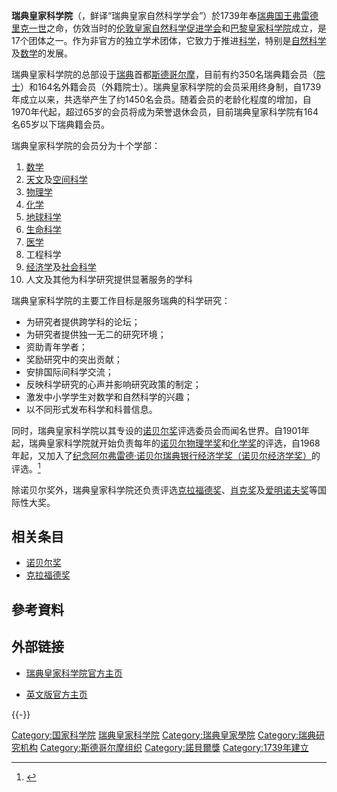 {{Infobox organization
| image = Main building of the Royal Swedish Academy of Sciences (Kungliga Vetenskapsakademien), Frescati, Norra Djurgården, Stockholm.jpg
| image_size = 300px
| caption = 瑞典皇家科學院位於斯德哥爾摩的會所
| logo = kva seal.png
| logo_caption = 
| motto = ''För efterkommande''<br>為了下一代
| abbreviation = KVA
| formation = 1739年6月2日
| headquarters = {{SWE}}[[斯德哥爾摩|斯德哥爾摩]]
| leader_title = 院長
| leader_name = {{tsl|en|Dan Larhammar|丹·拉罕馬爾}}
| leader_title2 = 秘書長
| leader_name2 = [[戈兰·汉松|戈兰·汉松]]
| name = 瑞典皇家科學院
| native_name = Kungliga Vetenskapsakademien
| native_name_lang = sv
| logo_size = 
| membership = 470會員<br/>175外國會員
| website = {{URL|http://kva.se/}}
}}
'''瑞典皇家科学院'''（{{lang-sv|Kungliga Vetenskapsakademien}}，鲜译“瑞典皇家自然科学学会”）於1739年奉[[瑞典国王|瑞典国王]][[弗雷德里克一世_(瑞典)|弗雷德里克一世]]之命，仿效当时的[[英国皇家学会|伦敦皇家自然科学促进学会]]和[[法兰西科学院|巴黎皇家科学院]]成立，是{{link-en|瑞典皇家学院|Swedish Royal Academies}}17个团体之一。作为非官方的独立学术团体，它致力于推进[[科学|科学]]，特别是[[自然科学|自然科学]]及[[数学|数学]]的发展。

瑞典皇家科学院的总部设于[[瑞典|瑞典]]首都[[斯德哥尔摩|斯德哥尔摩]]，目前有约350名瑞典籍会员（[[院士|院士]]）和164名外籍会员（外籍院士）。瑞典皇家科学院的会员采用终身制，自1739年成立以来，共选举产生了约1450名会员。随着会员的老龄化程度的增加，自1970年代起，超过65岁的会员将成为荣誉退休会员，目前瑞典皇家科学院有164名65岁以下瑞典籍会员。

瑞典皇家科学院的会员分为十个学部：
# [[数学|数学]]
# [[天文学|天文]]及[[空间科学|空间科学]]
# [[物理学|物理学]]
# [[化学|化学]]
# [[地球科学|地球科学]]
# [[生命科学|生命科学]]
# [[医学|医学]]
# 工程科学
# [[经济学|经济学]]及[[社会科学|社会科学]]
# 人文及其他为科学研究提供显著服务的学科

瑞典皇家科学院的主要工作目标是服务瑞典的科学研究：
* 为研究者提供跨学科的论坛；
* 为研究者提供独一无二的研究环境； 
* 资助青年学者；
* 奖励研究中的突出贡献； 
* 安排国际间科学交流； 
* 反映科学研究的心声并影响研究政策的制定； 
* 激发中小学学生对数学和自然科学的兴趣； 
* 以不同形式发布科学和科普信息。 

同时，瑞典皇家科学院以其专设的[[诺贝尔奖|诺贝尔奖]]评选委员会而闻名世界。自1901年起，瑞典皇家科学院就开始负责每年的[[诺贝尔物理学奖|诺贝尔物理学奖]]和[[诺贝尔化学奖|化学奖]]的评选，自1968年起，又加入了[[诺贝尔经济学奖|纪念阿尔弗雷德·诺贝尔瑞典银行经济学奖（诺贝尔经济学奖）]]的评选。<ref>{{Cite web |title=Nobelprisen |url=https://kva.se/sv/priser/nobelprisen |accessdate=2020-06-19 |publisher=Kungliga Vetenskapsakademien |language=sv |archive-date=2020-08-13 |archive-url=https://web.archive.org/web/20200813235531/https://www.kva.se/sv/priser/nobelprisen |dead-url=no }}</ref>

除诺贝尔奖外，瑞典皇家科学院还负责评选[[克拉福德奖|克拉福德奖]]、[[肖克奖|肖克奖]]及[[爱明诺夫奖|爱明诺夫奖]]等国际性大奖。

== 相关条目 ==
* [[诺贝尔奖|诺贝尔奖]]
* [[克拉福德奖|克拉福德奖]]

== 參考資料 ==
{{reflist|30em}}

== 外部链接 ==
* {{Sv icon}} [http://www.kva.se 瑞典皇家科学院官方主页] {{Wayback|url=http://www.kva.se/ |date=20090828005036 }}
* {{En icon}} [http://www.kva.se/en 英文版官方主页] {{Wayback|url=http://www.kva.se/en |date=20171121112326 }}

{{-}}
{{国际科学理事会}}
{{瑞典皇家學院}}

{{Authority control}}

[[Category:国家科学院|Category:国家科学院]]
[[Category:瑞典皇家科学院|]]
[[Category:瑞典皇家學院|Category:瑞典皇家學院]]
[[Category:瑞典研究机构|Category:瑞典研究机构]]
[[Category:斯德哥尔摩组织|Category:斯德哥尔摩组织]]
[[Category:諾貝爾獎|Category:諾貝爾獎]]
[[Category:1739年建立|Category:1739年建立]]